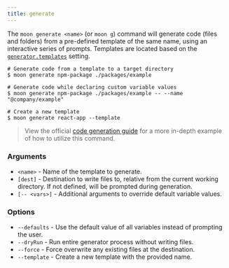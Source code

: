 ```yaml
---
title: generate
---
```


The `moon generate <name>` (or `moon g`) command will generate code (files and folders) from a
pre-defined template of the same name, using an interactive series of prompts. Templates are located
based on the [`generator.templates`](../config/workspace#templates) setting.

```shell
# Generate code from a template to a target directory
$ moon generate npm-package ./packages/example

# Generate code while declaring custom variable values
$ moon generate npm-package ./packages/example -- --name "@company/example"

# Create a new template
$ moon generate react-app --template
```

> View the official [code generation guide](../guides/codegen) for a more in-depth example of how to
> utilize this command.

### Arguments

- `<name>` - Name of the template to generate.
- `[dest]` - Destination to write files to, relative from the current working directory. If not
  defined, will be prompted during generation.
- `[-- <vars>]` - Additional arguments to override default variable values.

### Options

- `--defaults` - Use the default value of all variables instead of prompting the user.
- `--dryRun` - Run entire generator process without writing files.
- `--force` - Force overwrite any existing files at the destination.
- `--template` - Create a new template with the provided name.
